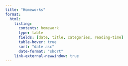 ```yaml
---
title: "Homeworks"
format: 
  html:
    listing: 
      contents: homework
      type: table
      fields: [date, title, categories, reading-time]
      table-hover: true
      sort: "date asc"
      date-format: "short"
    link-external-newwindow: true
---
```

